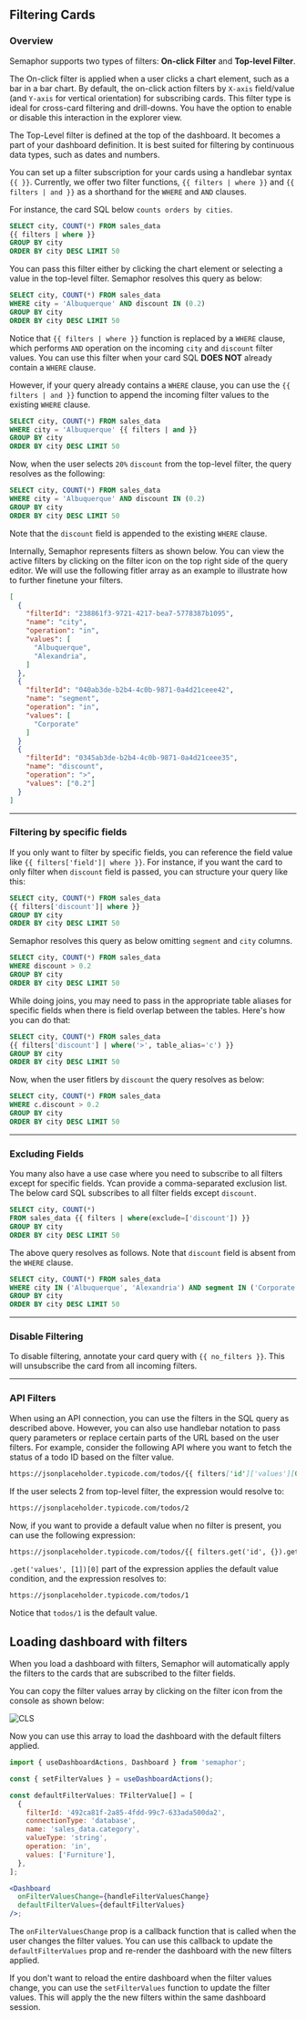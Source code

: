 ## Filtering Cards

### Overview

Semaphor supports two types of filters: **On-click Filter** and **Top-level Filter**.

The On-click filter is applied when a user clicks a chart element, such as a bar in a bar chart. By default, the on-click action filters by `X-axis` field/value (and `Y-axis` for vertical orientation) for subscribing cards. This filter type is ideal for cross-card filtering and drill-downs. You have the option to enable or disable this interaction in the explorer view.

The Top-Level filter is defined at the top of the dashboard. It becomes a part of your dashboard definition. It is best suited for filtering by continuous data types, such as dates and numbers.

You can set up a filter subscription for your cards using a handlebar syntax `{{ }}`. Currently, we offer two filter functions, `{{ filters | where }}` and `{{ filters | and }}` as a shorthand for the `WHERE` and `AND` clauses.

For instance, the card SQL below `counts orders by cities`.

```sql {2} filename="Card SQL"
SELECT city, COUNT(*) FROM sales_data
{{ filters | where }}
GROUP BY city
ORDER BY city DESC LIMIT 50

```

You can pass this filter either by clicking the chart element or selecting a value in the top-level filter. Semaphor resolves this query as below:

```sql {2} filename="Resolved Query"
SELECT city, COUNT(*) FROM sales_data
WHERE city = 'Albuquerque' AND discount IN (0.2)
GROUP BY city
ORDER BY city DESC LIMIT 50
```

Notice that `{{ filters | where }}` function is replaced by a `WHERE` clause, which performs `AND` operation on the incoming `city` and `discount` filter values. You can use this filter when your card SQL **DOES NOT** already contain a `WHERE` clause.

However, if your query already contains a `WHERE` clause, you can use the `{{ filters | and }}` function to append the incoming filter values to the existing `WHERE` clause.

```sql {2} filename="Card SQL"
SELECT city, COUNT(*) FROM sales_data
WHERE city = 'Albuquerque' {{ filters | and }}
GROUP BY city
ORDER BY city DESC LIMIT 50

```

Now, when the user selects `20%` `discount` from the top-level filter, the query resolves as the following:

```sql {2} filename="Resolved Query"
SELECT city, COUNT(*) FROM sales_data
WHERE city = 'Albuquerque' AND discount IN (0.2)
GROUP BY city
ORDER BY city DESC LIMIT 50

```

Note that the `discount` field is appended to the existing `WHERE` clause.

Internally, Semaphor represents filters as shown below. You can view the active filters by clicking on the filter icon on the top right side of the query editor. We will use the following fitler array as an example to illustrate how to further finetune your filters.

```json
[
  {
    "filterId": "238861f3-9721-4217-bea7-5778387b1095",
    "name": "city",
    "operation": "in",
    "values": [
      "Albuquerque",
      "Alexandria",
    ]
  },
  {
    "filterId": "040ab3de-b2b4-4c0b-9871-0a4d21ceee42",
    "name": "segment",
    "operation": "in",
    "values": [
      "Corporate"
    ]
  }
  {
    "filterId": "0345ab3de-b2b4-4c0b-9871-0a4d21ceee35",
    "name": "discount",
    "operation": ">",
    "values": ["0.2"]
  }
]
```

---

### Filtering by specific fields

If you only want to filter by specific fields, you can reference the field value like `{{ filters['field']| where }}`. For instance, if you want the card to only filter when `discount` field is passed, you can structure your query like this:

```sql {2} filename="Card SQL"
SELECT city, COUNT(*) FROM sales_data
{{ filters['discount']| where }}
GROUP BY city
ORDER BY city DESC LIMIT 50

```

Semaphor resolves this query as below omitting `segment` and `city` columns.

```sql {2} filename="Resolved Query"
SELECT city, COUNT(*) FROM sales_data
WHERE discount > 0.2
GROUP BY city
ORDER BY city DESC LIMIT 50

```

While doing joins, you may need to pass in the appropriate table aliases for specific fields when there is field overlap between the tables. Here's how you can do that:

```sql {2} filename="Card SQL"
SELECT city, COUNT(*) FROM sales_data
{{ filters['discount'] | where('>', table_alias='c') }}
GROUP BY city
ORDER BY city DESC LIMIT 50
```

Now, when the user fitlers by `discount` the query resolves as below:

```sql {2} filename="Resolved Query"
SELECT city, COUNT(*) FROM sales_data
WHERE c.discount > 0.2
GROUP BY city
ORDER BY city DESC LIMIT 50
```

---

### Excluding Fields

You many also have a use case where you need to subscribe to all filters except for specific fields. Ycan provide a comma-separated exclusion list. The below card SQL subscribes to all filter fields except `discount`.

```sql {2} filename="Card SQL"
SELECT city, COUNT(*)
FROM sales_data {{ filters | where(exclude=['discount']) }}
GROUP BY city
ORDER BY city DESC LIMIT 50
```

The above query resolves as follows. Note that `discount` field is absent from the `WHERE` clause.

```sql {2} filename="Resolved Query"
SELECT city, COUNT(*) FROM sales_data
WHERE city IN ('Albuquerque', 'Alexandria') AND segment IN ('Corporate')
GROUP BY city
ORDER BY city DESC LIMIT 50
```

---

### Disable Filtering

To disable filtering, annotate your card query with `{{ no_filters }}`. This will unsubscribe the card from all incoming filters.

---

### API Filters

When using an API connection, you can use the filters in the SQL query as described above. However, you can also use handlebar notation to pass query parameters or replace certain parts of the URL based on the user filters. For example, consider the following API where you want to fetch the status of a todo ID based on the filter value.

```markdown filename="API Connection"
https://jsonplaceholder.typicode.com/todos/{{ filters['id']['values'][0] }}
```

If the user selects 2 from top-level filter, the expression would resolve to:

```markdown filename="Filtered API"
https://jsonplaceholder.typicode.com/todos/2
```

Now, if you want to provide a default value when no filter is present, you can use the following expression:

```markdown filename="API Connection"
https://jsonplaceholder.typicode.com/todos/{{ filters.get('id', {}).get('values', [1])[0] }}
```

`.get('values', [1])[0]` part of the expression applies the default value condition, and the expression resolves to:

```markdown filename="Filtered API"
https://jsonplaceholder.typicode.com/todos/1
```

Notice that `todos/1` is the default value.

## Loading dashboard with filters

When you load a dashboard with filters, Semaphor will automatically apply the filters to the cards that are subscribed to the filter fields.

You can copy the filter values array by clicking on the filter icon from the console as shown below:

![CLS](pages/concepts/filter-images/filter-values-array.png)

Now you can use this array to load the dashboard with the default filters applied.

```jsx
import { useDashboardActions, Dashboard } from 'semaphor';

const { setFilterValues } = useDashboardActions();

const defaultFilterValues: TFilterValue[] = [
  {
    filterId: '492ca81f-2a85-4fdd-99c7-633ada500da2',
    connectionType: 'database',
    name: 'sales_data.category',
    valueType: 'string',
    operation: 'in',
    values: ['Furniture'],
  },
];

<Dashboard
  onFilterValuesChange={handleFilterValuesChange}
  defaultFilterValues={defaultFilterValues}
/>;
```

The `onFilterValuesChange` prop is a callback function that is called when the user changes the filter values. You can use this callback to update the `defaultFilterValues` prop and re-render the dashboard with the new filters applied.

If you don't want to reload the entire dashboard when the filter values change, you can use the `setFilterValues` function to update the filter values. This will apply the the new filters within the same dashboard session.

